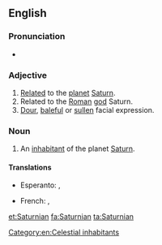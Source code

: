 ==English==

===Pronunciation===
* {{IPA|/sæ.tɜː(ɹ)n.jən/}}

===Adjective===
{{en-adj}}

# [[relate|Related]] to the [[planet]] [[Saturn]].
# Related to the [[Roman]] [[god]] Saturn.
# [[dour|Dour]], [[baleful]] or [[sullen]] facial expression.

===Noun===
{{en-noun}}

# {{science fiction}} An [[inhabitant]] of the planet [[Saturn]].

====Translations====
{{trans-top|inhabitant of Saturn}}
* Esperanto: {{t-|eo|saturnano}}, {{t-|eo|saturnanino}} {{qualifier|woman}}
{{trans-mid}}
* French: {{t+|fr|Saturnien|m}}, {{t-|fr|Saturnienne|f}}
{{trans-bottom}}

[[Category:en:Celestial inhabitants]]

[[et:Saturnian]]
[[fa:Saturnian]]
[[ta:Saturnian]]